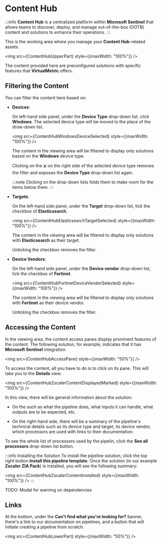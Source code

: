 


# Content Hub

:::info
**Content Hub** is a centralized platform within **Microsoft Sentinel** that allows teams to discover, deploy, and manage out-of-the-box (OOTB) content and solutions to enhance their operations.
:::

This is the working area where you manage your **Content Hub**-related assets.

<img src={ContentHubUpperPart} style={{maxWidth: "100%"}} />

The content provided here are preconfigured solutions with specific features that **VirtualMetric** offers.

## Filtering the Content

You can filter the content here based on:

- **Devices**:

  On left-hand side panel, under the **Device Type** drop-down list, click **Windows**. The selected device type will be moved to the place of the drow-down list.

  <img src={ContentHubWindowsDeviceSelected} style={{maxWidth: "100%"}} />

  The content in the viewing area will be filtered to display only solutions based on the **Windows** device type.

  Clicking on the &#128473; on the right side of the selected device type  removes the filter and exposes the **Device Type** drop-down list again.

  :::note
  Clicking on the drop-down lists folds them to make room for the items below them.
  :::

- **Targets**:

  On the left-hand side panel, under the **Target** drop-down list, tick the checkbox of **Elasticsearch**.

  <img src={ContentHubElasticsearchTargetSelected} style={{maxWidth: "100%"}} />

  The content in the viewing area will be filtered to display only solutions with **Elasticsearch** as their target.

  Unticking the checkbox removes the filter.

- **Device Vendors**:

  On the left-hand side panel, under the **Device vendor** drop-down list, tick the checkbox of **Fortinet**.

  <img src={ContentHubFortinetDeviceVendorSelected} style={{maxWidth: "100%"}} />

  The content in the viewing area will be filtered to display only solutions with **Fortinet** as their device vendor.

  Unticking the checkbox removes the filter.

## Accessing the Content

In the viewing area, the content access panes display prominent features of the content. The following solution, for example, indicates that it has **Microsoft Sentinel** integration.

<img src={ContentHubAccessPane} style={{maxWidth: "50%"}} />

To access the content, all you have to do is to click on its pane. This will take you to the **Details** view.

<img src={ContentHubZscalerContentDisplayedMarked} style={{maxWidth: "100%"}} />

In this view, there will be general information about the solution:

- On the such as what the pipeline does, what inputs it can handle, what outputs are to be expected, etc.

- On the right-hand side, there will be a summary of the pipeline's technical details such as its device type and target, its device vendor, which processors are used with links to their documentation.

To see the whole list of processors used by the pipelin, click the **See all processors** drop-down list button.

:::info Installing the Solution
To install the pipeline solution, click the top right button **Install this pipeline template**. Once the solution (in our example **Zscaler ZIA Pack**) is installed, you will see the following summary:

<img src={ContentHubZscalerContentInstalled} style={{maxWidth: "100%"}} />
:::

TODO: Modal for warning on dependencies

## Links

At the bottom, under the **Can't find what you're looking for?** banner, there's a link to our documentation on pipelines, and a button that will initiate creating a pipeline from scratch.

<img src={ContentHubLowerPart} style={{maxWidth: "50%"}} />
